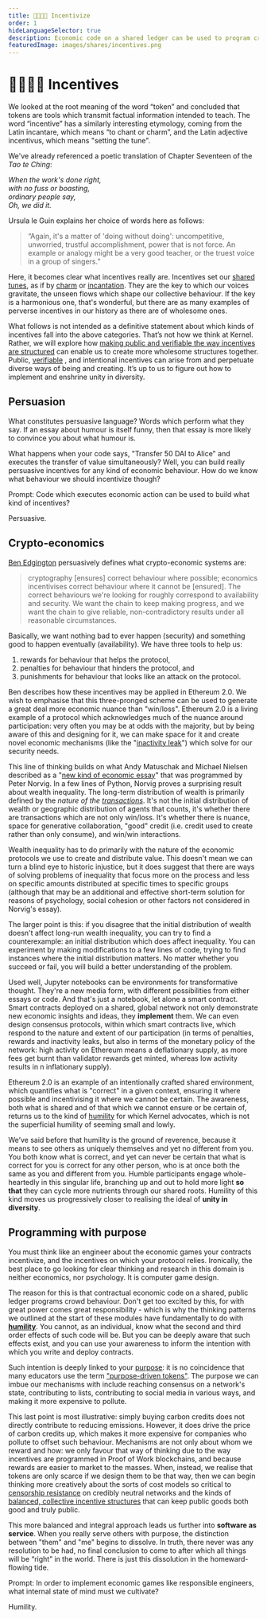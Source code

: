 ```yaml
---
title: 👨‍👩‍👧‍👦 Incentivize
order: 1
hideLanguageSelector: true
description: Economic code on a shared ledger can be used to program crowds. Here we begin the exploration of what kinds of programs we should think about writing and why.
featuredImage: images/shares/incentives.png
---
```


# 👨‍👩‍👧‍👦 Incentives

<AudioPlayer src="https://kernel-audio.s3.amazonaws.com/M5E1+-+Incentivize.mp3"/>

We looked at the root meaning of the word “token” and concluded that tokens are tools which transmit factual information intended to teach. The word “incentive” has a similarly interesting etymology, coming from the Latin incantare, which means “to chant or charm”, and the Latin adjective incentivus, which means "setting the tune".

We've already referenced a poetic translation of Chapter Seventeen of the _Tao te Ching_:

_When the work's done right,_  
_with no fuss or boasting,_  
_ordinary people say,_  
_Oh, we did it._  

Ursula le Guin explains her choice of words here as follows:

> “Again, it's a matter of 'doing without doing': uncompetitive, unworried, trustful accomplishment, power that is not force. An example or analogy might be a very good teacher, or the truest voice in a group of singers.”

Here, it becomes clear what incentives really are. Incentives set our [shared tunes](/conversation/reciprocity/#braiding-sweetgrass), as if by [charm](/learn/module-1/understanding-ethereum/#generalised-compute) or [incantation](/learn/module-2/money-speech/#clarifying-metaphors). They are the key to which our voices gravitate, the unseen flows which shape our collective behaviour. If the key is a harmonious one, that's wonderful, but there are as many examples of perverse incentives in our history as there are of wholesome ones. 

What follows is not intended as a definitive statement about which kinds of incentives fall into the above categories. That’s not how we think at Kernel. Rather, we will explore how [making public and verifiable the way incentives are structured](/learn/module-1/dreamers/#learning-the-language) can enable us to create more wholesome structures together. Public, [verifiable](/learn/module-3/lock-it-open/#the-path-forward) , and intentional incentives can arise from and perpetuate diverse ways of being and creating. It’s up to us to figure out how to implement and enshrine unity in diversity.

## Persuasion

What constitutes persuasive language? Words which perform what they say. If an <Link to="https://www-cs-faculty.stanford.edu/~knuth/smullyan.html">essay about humour</Link> is itself funny, then that essay is more likely to convince you about what humour is.

What happens when your code says, "Transfer 50 DAI to Alice" and executes the transfer of value simultaneously? Well, you can build really persuasive incentives for any kind of economic behaviour. How do we know what behaviour we should incentivize though?

<Flash>

<Card>

Prompt: Code which executes economic action can be used to build what kind of incentives?

Persuasive.

</Card>

</Flash>

## Crypto-economics

[Ben Edgington](https://eth2book.info/latest/part2/incentives/) persuasively defines what crypto-economic systems are:

> cryptography [ensures] correct behaviour where possible; economics incentivises correct behaviour where it cannot be [ensured]. The correct behaviours we're looking for roughly correspond to availability and security. We want the chain to keep making progress, and we want the chain to give reliable, non-contradictory results under all reasonable circumstances.

Basically, we want nothing bad to ever happen (security) and something good to happen eventually (availability). We have three tools to help us:

1. rewards for behaviour that helps the protocol,
2. penalties for behaviour that hinders the protocol, and 
3. punishments for behaviour that looks like an attack on the protocol.

Ben describes how these incentives may be applied in Ethereum 2.0. We wish to emphasise that this three-pronged scheme can be used to generate a great deal more economic nuance than "win/loss". Ethereum 2.0 is a living example of a protocol which acknowledges much of the nuance around participation: very often you may be at odds with the majority, but by being aware of this and designing for it, we can make space for it and create novel economic mechanisms (like the "[inactivity leak](https://eth2book.info/latest/part2/incentives/inactivity)") which solve for our security needs.

This line of thinking builds on what Andy Matuschak and Michael Nielsen described as a "[new kind of economic essay](https://github.com/norvig/pytudes/blob/master/ipynb/Economics.ipynb)" that was programmed by Peter Norvig. In a few lines of Python, Norvig proves a surprising result about wealth inequality. The long-term distribution of wealth is primarily defined by the *nature of the [transactions](/learn/module-4/self-enquiry/#signature-performances)*. It's not the initial distribution of wealth or geographic distribution of agents that counts, it's whether there are transactions which are not only win/loss. It's whether there is nuance, space for generative collaboration, "good" credit (i.e. credit used to create rather than only consume), and win/win interactions.

Wealth inequality has to do primarily with the nature of the economic protocols we use to create and distribute value. This doesn't mean we can turn a blind eye to historic injustice, but it does suggest that there are ways of solving problems of inequality that focus more on the process and less on specific amounts distributed at specific times to specific groups (although that may be an additional and effective short-term solution for reasons of psychology, social cohesion or other factors not considered in Norvig's essay).

The larger point is this: if you disagree that the initial distribution of wealth doesn't affect long-run wealth inequality, you can try to find a counterexample: an initial distribution which does affect inequality. You can experiment by making modifications to a few lines of code, trying to find instances where the initial distribution matters. No matter whether you succeed or fail, you will build a better understanding of the problem.

Used well, Jupyter notebooks can be environments for transformative thought. They're a new media form, with different possibilities from either essays or code. And that's just a notebook, let alone a smart contract. Smart contracts deployed on a shared, global network not only demonstrate new economic insights and ideas, they **implement** them. We can even design consensus protocols, within which smart contracts live, which respond to the nature and extent of our participation (in terms of penalties, rewards and inactivity leaks, but also in terms of the monetary policy of the network: high activity on Ethereum means a deflationary supply, as more fees get burnt than validator rewards get minted, whereas low activity results in n inflationary supply). 

Ethereum 2.0 is an example of an intentionally crafted shared environment, which quantifies what is "correct" in a given context, ensuring it where possible and incentivising it where we cannot be certain. The awareness, both what is shared and of that which we cannot ensure or be certain of, returns us to the kind of [humility](/learn/module-3/humility) for which Kernel advocates, which is not the superficial humility of seeming small and lowly. 

We’ve said before that humility is the ground of reverence, because it means to see others as uniquely themselves and yet no different from you. You both know what is correct, and yet can never be certain that what is correct for you is correct for any other person, who is at once both the same as you and different from you. Humble participants engage whole-heartedly in this singular life, branching up and out to hold more light **so that** they can cycle more nutrients through our shared roots. Humility of this kind moves us progressively closer to realising the ideal of **unity in diversity**.

## Programming with purpose

You must <Link to="https://blog.oceanprotocol.com/towards-a-practice-of-token-engineering-b02feeeff7ca">think like an engineer</Link> 
about the economic games your contracts incentivize, and the incentives on which your protocol relies. Ironically, the best place to go looking for clear thinking and research in this domain is neither economics, nor psychology. It is computer game design.

The reason for this is that contractual economic code on a shared, public ledger programs crowd behaviour. Don't get too excited by this, for with great power comes great responsibility - which is why the thinking patterns we outlined at the start of these modules have fundamentally to do with **[humility](/learn/module-3/humility/)**. You cannot, as an individual, know what the second and third order effects of such code will be. But you can be 
deeply aware that such effects exist, and you can use your awareness to inform the intention with which you write and deploy contracts.

Such intention is deeply linked to your [purpose](/learn/module-0/purpose/#full-brief): it is no coincidence that many educators use the term ["purpose-driven tokens"](https://github.com/Token-Economy-Book/EnglishOriginal/wiki/Purpose-Driven-Tokens). The purpose we can imbue our mechanisms with include reaching consensus on a network's state, contributing to lists, contributing to social media in various ways, and making it more expensive to pollute. 

This last point is most illustrative: simply buying carbon credits does not directly contribute to reducing emissions. However, it does drive the price of carbon credits up, which makes it more expensive for companies who pollute to offset such behaviour. Mechanisms are not only about whom we reward and how: we only favour that way of thinking due to the way incentives are programmed in Proof of Work blockchains, and because rewards are easier to market to the masses. When, instead, we realise that tokens are only scarce if we design them to be that way, then we can begin thinking more creatively about the sorts of cost models so critical to [censorship resistance](/learn/module-6/censorship-resistance/#economic-proof) on credibly neutral networks and the kinds of [balanced, collective incentive structures](/learn/module-6/serenity/#a-defenders-game) that can keep public goods both good and truly public.

This more balanced and integral approach leads us further into **software as service**. When you really serve others with purpose, the distinction between "them" and "me" begins to dissolve. In truth, there never was any resolution to be had, no final conclusion to come to after which all things will be “right” in the world. There is just this dissolution in the homeward-flowing tide.

<Flash>

<Card>

Prompt: In order to implement economic games like responsible engineers, what internal state of mind must we cultivate?

Humility.

</Card>

</Flash>

